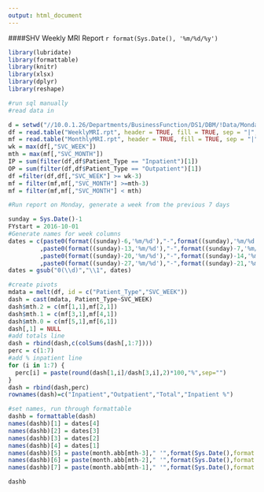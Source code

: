 ---
output: html_document
---
####SHV Weekly MRI Report
`r format(Sys.Date(), '%m/%d/%y')`

```{r,echo = FALSE,message=FALSE,warning=FALSE}
library(lubridate)
library(formattable)
library(knitr)
library(xlsx)
library(dplyr)
library(reshape)

#run sql manually
#read data in

d = setwd("//10.0.1.26/Departments/BusinessFunction/DS1/DBM/!Data/MondayReports")
df = read.table("WeeklyMRI.rpt", header = TRUE, fill = TRUE, sep = "|", quote = "")
mf = read.table("MonthlyMRI.rpt", header = TRUE, fill = TRUE, sep = "|", quote = "")
wk = max(df[,"SVC_WEEK"])
mth = max(mf[,"SVC_MONTH"])
IP = sum(filter(df,df$Patient_Type == "Inpatient")[1])
OP = sum(filter(df,df$Patient_Type == "Outpatient")[1])
df =filter(df,df[,"SVC_WEEK"] >= wk-3)
mf = filter(mf,mf[,"SVC_MONTH"] >=mth-3)
mf = filter(mf,mf[,"SVC_MONTH"] < mth)

#Run report on Monday, generate a week from the previous 7 days

sunday = Sys.Date()-1
FYstart = 2016-10-01
#Generate names for week columns
dates = c(paste0(format((sunday)-6,'%m/%d'),"-",format((sunday),'%m/%d'),collapse=NULL)
         ,paste0(format((sunday)-13,'%m/%d'),"-",format((sunday)-7,'%m/%d'),collapse=NULL)
         ,paste0(format((sunday)-20,'%m/%d'),"-",format((sunday)-14,'%m/%d'),collapse=NULL)
         ,paste0(format((sunday)-27,'%m/%d'),"-",format((sunday)-21,'%m/%d'),collapse=NULL))
dates = gsub("0(\\d)","\\1", dates)

#create pivots
mdata = melt(df, id = c("Patient_Type","SVC_WEEK"))
dash = cast(mdata, Patient_Type~SVC_WEEK)
dash$mth.2 = c(mf[1,1],mf[2,1])
dash$mth.1 = c(mf[3,1],mf[4,1])
dash$mth.0 = c(mf[5,1],mf[6,1])
dash[,1] = NULL
#add totals line
dash = rbind(dash,c(colSums(dash[,1:7])))
perc = c(1:7)
#add % inpatient line
for (i in 1:7) {
  perc[i] = paste(round(dash[1,i]/dash[3,i],2)*100,"%",sep="")
}
dash = rbind(dash,perc)
rownames(dash)=c("Inpatient","Outpatient","Total","Inpatient %")

#set names, run through formattable
dashb = formattable(dash)
names(dashb)[1] = dates[4]
names(dashb)[2] = dates[3]
names(dashb)[3] = dates[2]
names(dashb)[4] = dates[1]
names(dashb)[5] = paste(month.abb[mth-3]," '",format(Sys.Date(),format ="%y"),sep="")
names(dashb)[6] = paste(month.abb[mth-2]," '",format(Sys.Date(),format ="%y"),sep="")
names(dashb)[7] = paste(month.abb[mth-1]," '",format(Sys.Date(),format ="%y"),sep="")

dashb
```